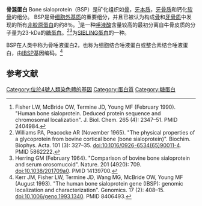 '''骨涎蛋白''' Bone sialoprotein（BSP）是矿化组织如[[骨|骨]]，[[牙本质|牙本质]]，[[牙骨质|牙骨质]]和钙化[[软骨|软骨]]的组分。 BSP是骨[[细胞外基质|细胞外基质]]的重要组分，并且已被认为构成[[骨|骨]]和[[牙骨质|牙骨质]]中发现的所有[[非胶原蛋白|非胶原蛋白]]的约8％。<ref> Fisher LW, McBride OW, Termine JD, Young MF (February 1990). "Human bone sialoprotein. Deduced protein sequence and chromosomal localization". J. Biol. Chem. 265 (4): 2347–51. PMID 2404984.</ref>是一种[[唾液酸|唾液酸]]含量较高的最初分离自牛骨皮质的分子量为23-kDa的[[糖蛋白|糖蛋白]]。<ref> Williams PA, Peacocke AR (November 1965). "The physical properties of a glycoprotein from bovine cortical bone (bone sialoprotein)". Biochim. Biophys. Acta. 101 (3): 327–35. doi:10.1016/0926-6534(65)90011-4. PMID 5862222.</ref><ref>Herring GM (February 1964). "Comparison of bovine bone sialoprotein and serum orosomucoid". Nature. 201 (4920): 709. doi:10.1038/201709a0. PMID 14139700.</ref>为[[SIBLING蛋白|SIBLING蛋白]]的一种。

BSP在人类中称为骨唾液蛋白2，也称为细胞结合唾液蛋白或整合素结合唾液蛋白，由[[IBSP|IBSP]]基因编码。<ref>Kerr JM, Fisher LW, Termine JD, Wang MG, McBride OW, Young MF (August 1993). "The human bone sialoprotein gene (IBSP): genomic localization and characterization". Genomics. 17 (2): 408–15. doi:10.1006/geno.1993.1340. PMID 8406493.</ref>
== 参考文献 ==

[[Category:位於4號人類染色體的基因|Category:位於4號人類染色體的基因]]
[[Category:蛋白質|Category:蛋白質]]
[[Category:糖蛋白|Category:糖蛋白]]